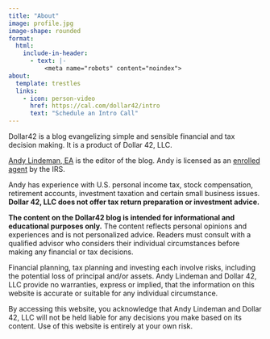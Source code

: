 ```yaml
---
title: "About"
image: profile.jpg
image-shape: rounded
format:
  html:
    include-in-header:
      - text: |-
          <meta name="robots" content="noindex">
about:
  template: trestles
  links:
    - icon: person-video
      href: https://cal.com/dollar42/intro
      text: "Schedule an Intro Call"
---
```


Dollar42 is a blog evangelizing simple and sensible financial and tax decision making. It is a product of Dollar 42, LLC.

[<i class="bi bi-linkedin"></i> Andy Lindeman, EA](https://www.linkedin.com/in/andylindeman/) is the editor of the blog. Andy is licensed as an [enrolled agent](https://www.irs.gov/tax-professionals/enrolled-agents/enrolled-agent-information) by the IRS.

Andy has experience with U.S. personal income tax, stock compensation, retirement accounts, investment taxation and certain small business issues. **Dollar 42, LLC does not offer tax return preparation or investment advice.**

<!-- If you think we may be able to help, [schedule an intro call](https://cal.com/dollar42/intro). -->

::: {.callout-note appearance="simple"}
**The content on the Dollar42 blog is intended for informational and educational purposes only.** The content reflects personal opinions and experiences and is not personalized advice. Readers must consult with a qualified advisor who considers their individual circumstances before making any financial or tax decisions.

Financial planning, tax planning and investing each involve risks, including the potential loss of principal and/or assets. Andy Lindeman and Dollar 42, LLC provide no warranties, express or implied, that the information on this website is accurate or suitable for any individual circumstance.

By accessing this website, you acknowledge that Andy Lindeman and Dollar 42, LLC will not be held liable for any decisions you make based on its content. Use of this website is entirely at your own risk.
:::
